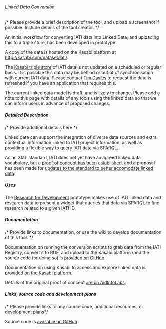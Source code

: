 ====== Linked Data Conversion ======
/* Please provide a brief description of the tool, and upload a screenshot if possible. Include details of the tool creator. */

An initial workflow for converting IATI data into Linked Data, and uploading this to a triple store, has been developed in prototype. 

A copy of the data is hosted on the Kasabi platform at [[http://kasabi.com/dataset/iati/]].

<note warning>
The [[http://kasabi.com/dataset/iati/|Kasabi triple store]] of IATI data is not updated on a scheduled or regular basis. It is possible this data may be behind or out of of synchronisation with current IATI data. Please contact [[community:user:timdavies|Tim Davies]] to request the data is refreshed if you have an application that requires this. 
</note>

<note important>
The current linked data model is draft, and is likely to change.  Please add a note to this page with details of any tools using the linked data so that we can inform users in advance of proposed changes. 
</note>

===== Detailed Description =====
/* Provide additional details here */

Linked data can support the integration of diverse data sources and extra contextual information linked to IATI project information, as well as providing a flexible way to query IATI data via SPARQL. 

As an XML standard, IATI does not yet have an agreed linked data vocabulary, but a [[http://www.aidinfolabs.org/archives/582|proof of concept has been established]], and a proposal has been made for [[http://support.iatistandard.org/entries/21180347-linked-data|updates to the standard to better accomodate linked data]].
===== Uses =====

The [[http://r4d.herokuapp.com/|Research for Development]] prototype makes use of IATI linked data and research data to present a widget that queries that data via SPARQL to find research related to a given IATI ID. 

===== Documentation =====
/* Provide links to documentation, or use the wiki to develop documentation of this tool. */

Documentation on running the conversion scripts to grab data from the IATI Registry, convert it to RDF, and upload to the Kasabi platform (and the source code for doing so) is [[https://github.com/practicalparticipation/International-Development-Linked-Data-Tools-|provided on GitHub]].

Documentation on using Kasabi to access and explore linked data is [[http://kasabi.com/doc/developer-guide|provided on the Kasabi platform]]. 

Details of the original proof of concept [[http://www.aidinfolabs.org/archives/582|are on AidInfoLabs]].
===== Links, source code and development plans =====
/* Please provide links to any source code, additional resources, or development plans*/

Source code is [[https://github.com/practicalparticipation/International-Development-Linked-Data-Tools-|available on GitHub]].
